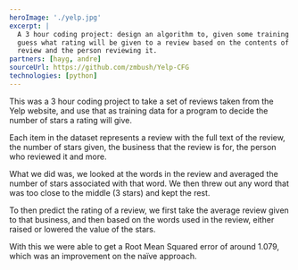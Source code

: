 ```yaml
---
heroImage: './yelp.jpg'
excerpt: |
  A 3 hour coding project: design an algorithm to, given some training data set,
  guess what rating will be given to a review based on the contents of the
  review and the person reviewing it.
partners: [hayg, andre]
sourceUrl: https://github.com/zmbush/Yelp-CFG
technologies: [python]
---
```


This was a 3 hour coding project to take a set of reviews taken from the Yelp website, and use that
as training data for a program to decide the number of stars a rating will give.

Each item in the dataset represents a review with the full text of the review, the number of stars
given, the business that the review is for, the person who reviewed it and more.

What we did was, we looked at the words in the review and averaged the number of stars associated
with that word. We then threw out any word that was too close to the middle (3 stars) and kept the
rest.

To then predict the rating of a review, we first take the average review given to that business, and
then based on the words used in the review, either raised or lowered the value of the stars.

With this we were able to get a Root Mean Squared error of around 1.079, which was an improvement on
the naïve approach.
